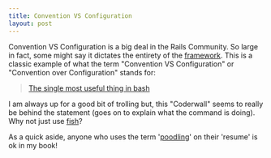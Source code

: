 ```yaml
---
title: Convention VS Configuration
layout: post
---
```


Convention VS Configuration is a big deal in the Rails Community. So large in fact,
some might say it dictates the entirety of the [framework][1].
This is a classic example of what the term "Convention VS Configuration" or
"Convention over Configuration" stands for:

>[The single most useful thing in bash][2]

I am always up for a good bit of trolling but, this "Coderwall" seems to really
be behind the statement (goes on to explain what the command is doing). Why not
just use [fish][3]?

As a quick aside, anyone who uses the term '[poodling][4]' on their 'resume' is ok
in my book!

[1]: https://en.wikipedia.org/wiki/Ruby_on_Rails
[2]: https://coderwall.com/p/oqtj8w
[3]: http://ridiculousfish.com/shell/
[4]: http://www.linkedin.com/in/juderobinson
